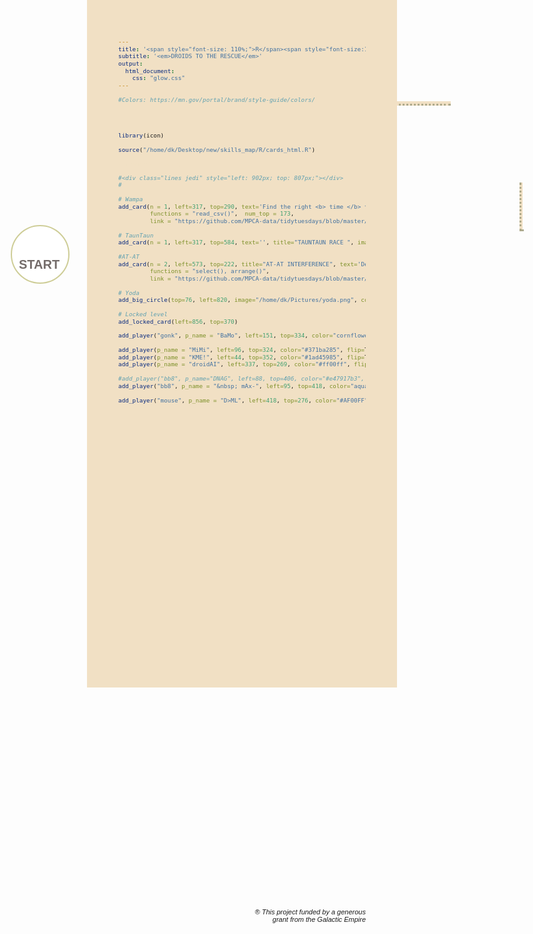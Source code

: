 ```yaml
---
title: '<span style="font-size: 110%;">R</span><span style="font-size:100%">2D2</span>  <span style="font-size:55%"><i>[and friends]</span>'
subtitle: '<em>DROIDS TO THE RESCUE</em>'
output: 
  html_document:
    css: "glow.css"
---
```



```r
#Colors: https://mn.gov/portal/brand/style-guide/colors/
```

<br><br>
<style>

@import url('https://fonts.googleapis.com/css2?family=Montserrat&display=swap');
@import url('https://fonts.googleapis.com/css2?family=Poller+One&display=swap');

@import url('https://fonts.googleapis.com/css2?family=Audiowide&display=swap&text=R2D2');

body {
  background-color:   #f1e0c4; /*#008EAA; #f5f5f5 #222d32 */
  font-family: 'Montserrat', sans-serif;
  font-size: 11px;
  width: 1600px;
  height: 1000px;
}

h1.title {
  font-family: 'Audiowide', 'Poller One', 'Montserrat', sans-serif;
  font-size: 72px;
  color:  white;  /*#f9d71c; #F8E81C; #220e0f; #CEB67E;*/
  margin-top: 12px;
  margin-left: -252px;
}

h2 {
   text-align: left;
   margin-top: -2px;
   margin-bottom: 8px;
   font-weight: bold;
   font-size: 110%;
   color:  #008EAA;  /*#003865; */
}

.subtitle {
  font-family: 'Audiowide', 'Poller One', 'Montserrat', sans-serif;
  font-size: 44px;
  color:  white;  /*#f9d71c; #F8E81C; #220e0f; #CEB67E;*/
  margin-top: -12px;
  margin-left: -252px;
}

.div1 {
  position: absolute;
  height: 350px;
  width: 800px;
  margin-left: 60px;
  /*border: 1px solid gray;*/
  perspective: 500px;
}

.card-out {
  position: absolute;
  height: 350px;
  width: 600px;
  margin-left: 60px;
  /*border: 1px solid gray;*/
  perspective: 500px;
}

.div2 {
  transform-style: preserve-3d;
  transform: rotateX(35deg);
}

.card {
  width: 138px;
  min-height: 200px;
  max-height: 210px;
  margin-top: 0;
  margin-left: 0;
  border-radius: 8px;
  position: absolute;
  left: 34px; 
  top: 280px;
  border: solid 2px #eee; /*#003865; */
  box-shadow: 0 3px 5px 0 rgba(0,0,0,0.2); 
  background-color: white; /*#e3d2b6;*/
  overflow: hidden;
}

.short {
  min-height: 70px;
  max-height: 160px;
}

.shortcard {
  max-height: 75px;
}


.gray {
  color: #444458e0;
}

h2.gray {

  color: #31464a88;
}

.card:hover {
  border: inherit;
  box-shadow: 0 5px 6px 0 rgba(0,0,0,0.3); 
}

.card.gray:hover {
  border: inherit;
  box-shadow: inherit;
}

.closed {
  background-color: #676666;
  font-family: 'Poller One';
}

.top-card {
  overflow: hidden;
  max-height: 80px;
  border-radius: 6px 6px 0 0;
  margin-bottom: 10px;
  border-bottom: solid 2px #eee;
}

.bottom-card {
  padding: 9px;
  padding-top: 5px;
  padding-bottom: 0;
  overflow: hidden;
  width: 100%;
}

img {
  margin-top: 0px;
  margin-bottom: 0px;
  width: 100%;
}

.lildot {
  height: 90px;
  width: 90px;
  position: absolute;
  border-radius: 50%;
  display: inline-block;
  border: solid 9px #e3d2b6;
}

.bigdot {
  height: 210px;
  width: 210px;
}

.planet {
  height: 55px;
  width: 55px;
}

.labels {
  position: absolute;
  font-size: 20px;
  font-weight: 800;
  /*background-color: white; #e3d2b6;*/
  border-radius: 3px;
  padding: 6px;
  padding-right: 7px;
}

.player {
  cursor: move; 
  position: absolute;
}

.flag {
  padding: 2px;
  padding-right: 5px;
  color: black;
  font-size: 11px;
  font-family: 'monospace';
}

.lines {
  position: absolute;
  width: 110px;
  height: 4px;
  background-color: #cecd97;
  z-index: -1200;
}

.jedi {
  height: 5px;
  background-color: #f0f7f7; 
  border: 2px solid #3fb9e9;
}

.dashed {
  background-color: #f1e0c4;
  border-bottom: 3px dashed #cecd97;
}

.dotted {
  background-color: #f1e0c4;
  border-bottom: 3px dotted #9a9a7cc7;
}

.small-text {
   font-size: 95%;
   margin-top: 12px;
   margin-bottom: 20px;
}

.vline {
  position: absolute;
  width: 2px;
  height: 30px;
  background-color: #888;
  z-index: -999;
}

.footnote {
  font-size: 11px;
  margin-top: 760px;
  text-align: right;
  margin-left: 200px;
}


a, a:active, a:hover, a:visited {
  text-decoration: none;
  color: inherit;
}

</style>
  
  
```r
library(icon)

source("/home/dk/Desktop/new/skills_map/R/cards_html.R")
```

<span style="color: #f1e0c4;">`r icon::fa("lock")`</span>

<div class="saber"></div>

```r
#<div class="lines jedi" style="left: 902px; top: 807px;"></div>
#
```

<div class="vline dotted" style="left: 386px; top: 494px; height: 87px; border-left: 3px dotted #9a9a7cc7; background-color: #f1e0c4;"></div>
<div class="lines dotted" style="left: 386px; top: 537px; width: 248px;"></div>
<div class="vline dotted" style="left: 633px; top: 428px; height: 107px; border-left: 3px dotted #9a9a7cc7; background-color: #f1e0c4;"></div>

<div class="vline dotted" style="left: 634px; top: 113px; height: 126px; border-left: 3px dotted #9a9a7cc7; background-color: #f1e0c4;"></div>
<div class="lines dotted" style="left: 640px; top: 162px; width: 174px;"></div>
 
<div class="vline dotted" style="left: 924px; top: 292px; height: 75px; border-left: 3px dotted #9a9a7cc7; background-color: #f1e0c4;"></div>
 

<span class="lildot saber" style="left: 110px; top: 360px;  border: solid 2px #cecd97; background-color: white; /*#cecd97;*/"></span>

<div class="labels" style="left: 117px; top: 386px; color: #736b69;">
<a href="https://github.com/MPCA-data/tidytuesdays/blob/master/show-n-tell/R2D2_missions/stage_0.MD">START</a>
</div>


```r
# Wampa
add_card(n = 1, left=317, top=290, text='Find the right <b> time </b> to rescue Luke!', is_linked=T,
         functions = "read_csv()",  num_top = 173,
         link = "https://github.com/MPCA-data/tidytuesdays/blob/master/show-n-tell/R2D2_missions/stage_1.MD#stage-1---a-wampa-rumpus")

# TaunTaun
add_card(n = 1, left=317, top=584, text='', title="TAUNTAUN RACE ", image="/home/dk/Pictures/tauntaun.png", shortcard = T, gray = T)

#AT-AT
add_card(n = 2, left=573, top=222, title="AT-AT INTERFERENCE", text='Decode the <b>radio</b> frequencies before...', image = "/home/dk/Pictures/at-at.png", expand = "124%", vjust=0, is_linked=T, gray=T,
         functions = "select(), arrange()",
         link = "https://github.com/MPCA-data/tidytuesdays/blob/master/show-n-tell/R2D2_missions/stage_2.MD#stage-2--at-at-radio-frequencies")

# Yoda
add_big_circle(top=76, left=820, image="/home/dk/Pictures/yoda.png", color="#d3b68e", planet_color="#925f28")

# Locked level
add_locked_card(left=856, top=370)

add_player("gonk", p_name = "BaMo", left=151, top=334, color="cornflowerblue", width = 112, flip=T)

add_player(p_name = "MiMi", left=96, top=324, color="#371ba285", flip=T)
add_player(p_name = "KME!", left=44, top=352, color="#1ad45985", flip=T)
add_player(p_name = "droidAI", left=337, top=269, color="#ff00ff", flip=T)

#add_player("bb8", p_name="DNAG", left=88, top=406, color="#e47917b3", width = 37, layer = 104)
add_player("bb8", p_name = "&nbsp; mAx-", left=95, top=418, color="aquamarine", width = 37, layer = 104)

add_player("mouse", p_name = "D>ML", left=418, top=276, color="#AF00FF", width=46)
```

<br><br><br>

<p class="footnote">
_&#174; This project funded by a generous grant from the Galactic Empire_
</p> 



<script>
$( function() {
  $( ".player" ).draggable();
} );
</script>

<script src="https://code.jquery.com/ui/1.12.1/jquery-ui.js"></script>
